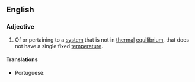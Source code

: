 ==English==

===Adjective===
{{en-adj|-}}

# {{label|en|thermodynamics}} Of or pertaining to a [[system]] that is not in [[thermal]] [[equilibrium]], that does not have a single fixed [[temperature]].
#: {{ux|en|[[anisothermal plasma]]}}

====Translations====
{{trans-top|not in thermal equilibrium}}
* Portuguese: {{t|pt|anisotérmico}}
{{trans-mid}}
{{trans-bottom}}